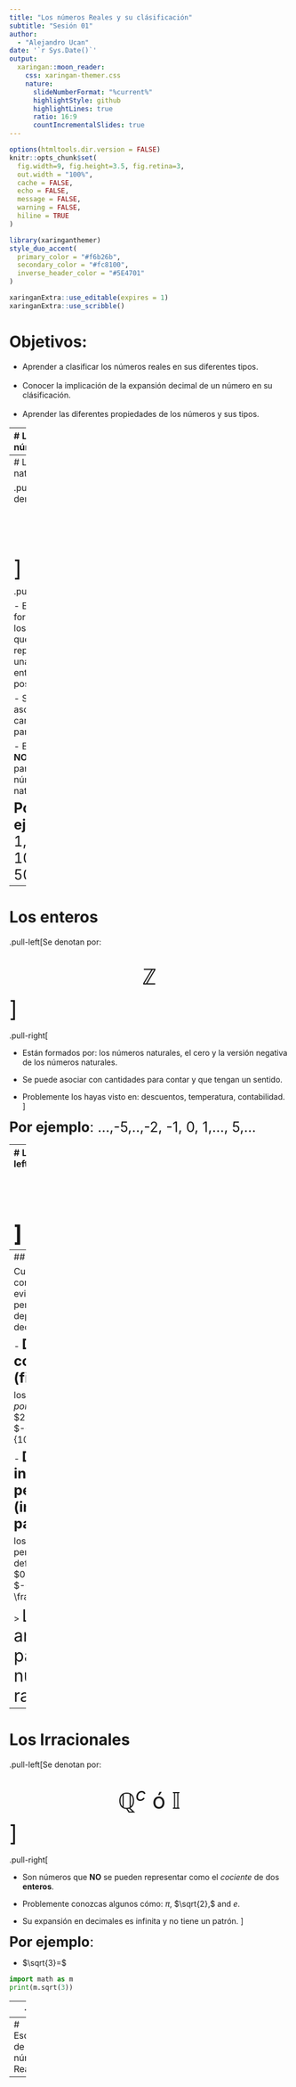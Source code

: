 ---
title: "Los números Reales y su clásificación"
subtitle: "Sesión 01"  
author: 
  - "Alejandro Ucan"
date: '`r Sys.Date()`'
output:
  xaringan::moon_reader:
    css: xaringan-themer.css
    nature:
      slideNumberFormat: "%current%"
      highlightStyle: github
      highlightLines: true
      ratio: 16:9
      countIncrementalSlides: true
---

```{r setup, include=FALSE}
options(htmltools.dir.version = FALSE)
knitr::opts_chunk$set(
  fig.width=9, fig.height=3.5, fig.retina=3,
  out.width = "100%",
  cache = FALSE,
  echo = FALSE,
  message = FALSE, 
  warning = FALSE,
  hiline = TRUE
)
```

```{r xaringan-themer, include=FALSE, warning=FALSE}
library(xaringanthemer)
style_duo_accent(
  primary_color = "#f6b26b",
  secondary_color = "#fc8100",
  inverse_header_color = "#5E4701"
)
```

```{r xaringan-editable, echo=FALSE}
xaringanExtra::use_editable(expires = 1)
xaringanExtra::use_scribble()
```
# Objetivos:

 * Aprender a clasificar los números reales en sus diferentes tipos. <br/> <br/>
 * Conocer la implicación de la expansión decimal de un número en su clásificación. <br/> <br/>
 * Aprender las diferentes propiedades de los números y sus tipos.

---
# Los números:

Los sistema números __reales__ al conjunto de números que trabajamos comúnmente y dos operaciones (la _suma_ y la _multiplicación_). 
<br/> <br/>
.pull-left[Se denotan por:
<br/> <br/> 
<span style="font-size:40px"> $$\mathbb{R}$$
]

.pull-right[  Algunas implicaciones:

- Son la base de la aritmética.

- Se usan en álgebra y cursos superiores.

- Son la base de nuestros sistemas de medición.
]

---
# Los naturales

.pull-left[Se denotan por:
<br/> <br/> 
<span style="font-size:40px"> $$\mathbb{N}$$
]

.pull-right[

- Están formados por los números que representan una cantidad entera y positiva. 

- Se puede asociar con cantidades para contar.

- El cero (0) __NO__ forma parte de los número naturales.
]

<span style="font-size:25px"> __Por ejemplo__: 1, 2, ..., 10,..., 500,...

---
# Los enteros

.pull-left[Se denotan por:
<br/> <br/> 
<span style="font-size:40px"> $$\mathbb{Z}$$
]

.pull-right[

- Están formados por: los números naturales, el cero y la versión negativa de los números naturales.

- Se puede asociar con cantidades para contar y que tengan un sentido.

- Problemente los hayas visto en: descuentos, temperatura, contabilidad.
]

<span style="font-size:25px"> __Por ejemplo__: ...,-5,..,-2, -1, 0, 1,..., 5,...

---
# Los racionales
.pull-left[Se denotan por:
<br/> <br/> 
<span style="font-size:40px"> $$\mathbb{Q}$$
]

.pull-right[

- Son números que se pueden representar como el _cociente_ de dos __enteros__.

- Asociadas con cantidades fraccionarias ya sean positivas o negativas.

- Problemente los hayas visto en: el super.

- Dado que podemos tomar la fracción $a/1=a$ podemos decir que cualquier natural y entero es un racional. (__ Contiene a $\mathbb{N}$ y a $\mathbb{Z}.$__)
]

<span style="font-size:25px"> __Por ejemplo__: ...,-5/3,..,-2/11, -1/3, 0, 1,..., 5/33,...
---
## Los decimales:

Cuando tenemos números con decimales no es tan evidente donde clasificarlos, pero esta clasificación depende de la _forma_ de sus decimales.

- <span style="font-size:25px"> __Decimales conmensurables (finitos):__

los decimales tienen un fin, _por ejemplo:_ $2.36=\frac{236}{100},$ $-0.003251=-\frac{3251}{1000000}$.

- <span style="font-size:25px"> __Decimales inconmensurables periódicos (infinitos con un patrón):__

los decimales no tiene un fin, pero tienen un patrón bien definido, _por ejemplo:_ $0.333...=\frac{1}{3},$ y $-0.549549549549...=-\frac{61}{111}.$

> <span style="font-size:30px"> Los dos anteriores son parte de los números racionales.

---
# Los Irracionales

.pull-left[Se denotan por:
<br/> <br/> 
<span style="font-size:40px"> $$\mathbb{Q}^c\mbox{ ó }\mathbb{I}$$
]

.pull-right[

- Son números que __NO__ se pueden representar como el _cociente_ de dos __enteros__.

- Problemente conozcas algunos cómo: $\pi,$ $\sqrt{2},$ and $e$.

- Su expansión en decimales es infinita y no tiene un patrón.
]

<span style="font-size:25px"> __Por ejemplo__:

- $\sqrt{3}=$
```{python}
import math as m
print(m.sqrt(3))

```
---
- $\pi=$
```{python}
import math as m
print(m.pi)

```

- $e=$
```{python}
import math as m
print(m.e)

```

---
# Esquema de los números Reales:


---




